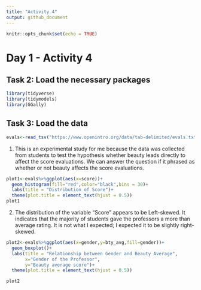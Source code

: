 ```yaml
---
title: "Activity 4"
output: github_document
---
```


```r
knitr::opts_chunk$set(echo = TRUE)
```

# Day 1 - Activity 4

## Task 2: Load the necessary packages

```r
library(tidyverse)
library(tidymodels)
library(GGally)
```


## Task 3: Load the data

```r
evals<-read_tsv("https://www.openintro.org/data/tab-delimited/evals.txt",show_col_types = FALSE)
```

1) This is an experimental study for me because the data was collected from students to test the hypothesis whether beauty leads directly to affect the score evaluations. We can answer the question if it phrased as whether or not beauty affects the score evaluations.


```r
plot1<-evals%>%ggplot(aes(x=score))+
  geom_histogram(fill="red",color="black",bins = 30)+
  labs(title = "Distribution of Score")+
  theme(plot.title = element_text(hjust = 0.5))
plot1
```

2) The distribution of the variable "Score" appears to be Left-skewed. It indicates that the majority of students gave the professors a more than average rating. It is not what I expected; I expected it to be slightly right-skewed.


```r
plot2<-evals%>%ggplot(aes(x=gender,y=bty_avg,fill=gender))+
  geom_boxplot()+
  labs(title = "Relationship between Gender and Beauty Average",
       x="Gender of the Professor",
       y="Beauty average score")+
  theme(plot.title = element_text(hjust = 0.5))

plot2
```

